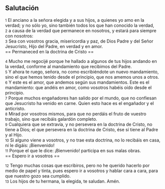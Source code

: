 == Salutación ==

{{anchor|1}} <small>1</small> El anciano a la señora elegida y a sus hijos, a quienes yo amo en la verdad; y no sólo yo, sino también todos los que han conocido la verdad,<br>
{{anchor|2}} <small>2</small> a causa de la verdad que permanece en nosotros, y estará para siempre con nosotros:<br>
{{anchor|3}} <small>3</small> Sea con vosotros gracia, misericordia y paz, de Dios Padre y del Señor Jesucristo, Hijo del Padre, en verdad y en amor.<br>
== Permaneced en la doctrina de Cristo ==

{{anchor|4}} <small>4</small> Mucho me regocijé porque he hallado a algunos de tus hijos andando en la verdad, conforme al mandamiento que recibimos del Padre.<br>
{{anchor|5}} <small>5</small> Y ahora te ruego, señora, no como escribiéndote un nuevo mandamiento, sino el que hemos tenido desde el principio, que nos amemos unos a otros.<br>
{{anchor|6}} <small>6</small> Y este es el amor, que andemos según sus mandamientos. Este es el mandamiento: que andéis en amor, como vosotros habéis oído desde el principio.<br>
{{anchor|7}} <small>7</small> Porque muchos engañadores han salido por el mundo, que no confiesan que Jesucristo ha venido en carne. Quien esto hace es el engañador y el anticristo.<br>
{{anchor|8}} <small>8</small> Mirad por vosotros mismos, para que no perdáis el fruto de vuestro trabajo, sino que recibáis galardón completo.<br>
{{anchor|9}} <small>9</small> Cualquiera que se extravía, y no persevera en la doctrina de Cristo, no tiene a Dios; el que persevera en la doctrina de Cristo, ése sí tiene al Padre y al Hijo.<br>
{{anchor|10}} <small>10</small> Si alguno viene a vosotros, y no trae esta doctrina, no lo recibáis en casa, ni le digáis: ¡Bienvenido!<br>
{{anchor|11}} <small>11</small> Porque el que le dice: ¡Bienvenido! participa en sus malas obras.<br>
== Espero ir a vosotros ==

{{anchor|12}} <small>12</small> Tengo muchas cosas que escribiros, pero no he querido hacerlo por medio de papel y tinta, pues espero ir a vosotros y hablar cara a cara, para que nuestro gozo sea cumplido.<br>
{{anchor|13}} <small>13</small> Los hijos de tu hermana, la elegida, te saludan. Amén.<br>
